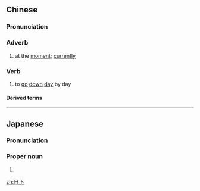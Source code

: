 ==Chinese==
{{zh-forms}}

===Pronunciation===
{{zh-pron
|m=rìxià
|c=jat6 haa6
|cat=adv,v
}}

===Adverb===
{{zh-adv}}

# at the [[moment]]; [[currently]]

===Verb===
{{zh-verb}}

# {{lb|zh|literary}} to [[go]] [[down]] [[day]] by day

====Derived terms====
{{zh-der|世風日下|江河日下}}

----

==Japanese==
{{ja-kanjitab|くさ|か|yomi=y}}

===Pronunciation===
{{ja-pron|yomi=y|くさか}}

===Proper noun===
{{ja-pos|proper|くさか}}

# {{surname|lang=ja|sort=くさか}}

[[zh:日下]]